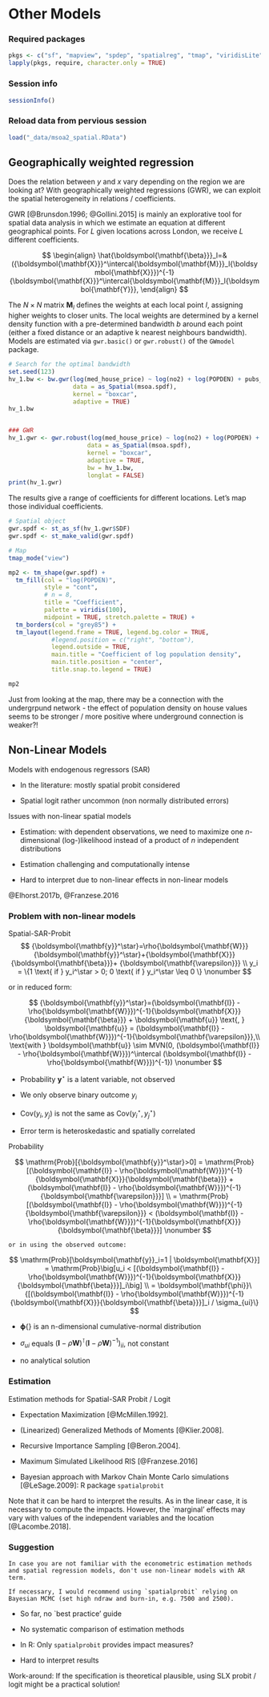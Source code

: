 \newcommand{\Exp}{\mathrm{E}}
\newcommand\given[1][]{\:#1\vert\:}
\newcommand{\Cov}{\mathrm{Cov}}
\newcommand{\Var}{\mathrm{Var}}
\newcommand{\rank}{\mathrm{rank}}
\newcommand{\bm}[1]{\boldsymbol{\mathbf{#1}}}
\newcommand{\Prob}{\mathrm{Prob}}

# Other Models

### Required packages

```r
pkgs <- c("sf", "mapview", "spdep", "spatialreg", "tmap", "viridisLite", "GWmodel") # note: load spdep first, then spatialreg
lapply(pkgs, require, character.only = TRUE)

```

### Session info

```r
sessionInfo()

```

### Reload data from pervious session

```r
load("_data/msoa2_spatial.RData")
```



## Geographically weighted regression

Does the relation between $y$ and $x$ vary depending on the region we are looking at? With geographically weighted regressions (GWR), we can exploit the spatial heterogeneity in relations / coefficients.

GWR [@Brunsdon.1996; @Gollini.2015] is mainly an explorative tool for spatial data analysis in which we estimate an equation at different geographical points. For $L$ given locations across London, we receive $L$ different coefficients.

$$
\begin{align} 
\hat{\bm \beta}_l=& ({\bm X}^\intercal{\bm M}_l{\bm X})^{-1}{\bm X}^\intercal{\bm M}_l{\bm Y},
\end{align}
$$

The $N \times N$ matrix ${\bm M}_l$ defines the weights at each local point $l$, assigning higher weights to closer units. The local weights are determined by a kernel density function with a pre-determined bandwidth $b$ around each point (either a fixed distance or an adaptive k nearest neighbours bandwidth). Models are estimated via `gwr.basic()` or `gwr.robust()` of the `GWmodel` package.

```r
# Search for the optimal bandwidth 
set.seed(123)
hv_1.bw <- bw.gwr(log(med_house_price) ~ log(no2) + log(POPDEN) + pubs_count ,
                  data = as_Spatial(msoa.spdf),
                  kernel = "boxcar",
                  adaptive = TRUE) 
hv_1.bw


### GWR 
hv_1.gwr <- gwr.robust(log(med_house_price) ~ log(no2) + log(POPDEN) + pubs_count,
                      data = as_Spatial(msoa.spdf), 
                      kernel = "boxcar", 
                      adaptive = TRUE, 
                      bw = hv_1.bw, 
                      longlat = FALSE)
print(hv_1.gwr)
```

The results give a range of coefficients for different locations. Let's map those individual coefficients.

```r
# Spatial object
gwr.spdf <- st_as_sf(hv_1.gwr$SDF)
gwr.spdf <- st_make_valid(gwr.spdf)

# Map
tmap_mode("view")

mp2 <- tm_shape(gwr.spdf) +
  tm_fill(col = "log(POPDEN)", 
          style = "cont", 
          # n = 8,
          title = "Coefficient", 
          palette = viridis(100),
          midpoint = TRUE, stretch.palette = TRUE) +
  tm_borders(col = "grey85") +
  tm_layout(legend.frame = TRUE, legend.bg.color = TRUE,
            #legend.position = c("right", "bottom"),
            legend.outside = TRUE,
            main.title = "Coefficient of log population density", 
            main.title.position = "center",
            title.snap.to.legend = TRUE) 

mp2 

```

Just from looking at the map, there may be a connection with the undergrpund network - the effect of population density on house values seems to be stronger / more positive where underground connection is weaker?!


## Non-Linear Models

Models with endogenous regressors (SAR)


- In the literature: mostly spatial probit considered

- Spatial logit rather uncommon (non normally distributed errors)


	
Issues with non-linear spatial models

- Estimation: with dependent observations, we need to maximize one $n$-dimensional (log-)likelihood instead of a product of $n$ independent distributions

- Estimation challenging and computationally intense

- Hard to interpret due to non-linear effects in non-linear models

	
@Elhorst.2017b, @Franzese.2016

### Problem with non-linear models

Spatial-SAR-Probit
$$
		{\bm y^\star}=\rho{\bm W}{\bm y^\star}+{\bm X}{\bm \beta}+ {\bm \varepsilon} \\		
		y_i = \{1 \text{ if } y_i^\star > 0; 0 \text{ if } y_i^\star \leq 0 \} \nonumber
$$

or in reduced form:
	
$$
		{\bm y^\star}=(\bm I - \rho{\bm W})^{-1}{\bm X}{\bm \beta} + \bm u \text{, } \bm u = (\bm I - \rho{\bm W})^{-1}{\bm \varepsilon},\\
		\text{with } \bm u \sim MVN(0, (\bm I - \rho{\bm W})^\intercal (\bm I - \rho{\bm W})^{-1}) \nonumber
$$

- Probability $\bm y^\star$ is a latent variable, not observed

- We only observe binary outcome $y_i$

- $\Cov(y_i, y_j)$ is not the same as $\Cov(y_i^\star, y_j^\star)$

- Error term is heteroskedastic and spatially correlated


Probability

$$
		\Prob[{\bm y^\star}>0]  = 
		\Prob[(\bm I - \rho{\bm W})^{-1}{\bm X}{\bm \beta} + 
		(\bm I - \rho{\bm W})^{-1}{\bm \varepsilon}] \\
		  =  \Prob[(\bm I - \rho{\bm W})^{-1}{\bm \varepsilon} <
		 (\bm I - \rho{\bm W})^{-1}{\bm X}{\bm \beta}] \nonumber
$$

	or in using the observed outcome:
	
$$
		\Prob[\bm y_i=1 | \bm X]  = 
		\Prob\big[u_i <
		 [(\bm I - \rho{\bm W})^{-1}{\bm X}{\bm \beta}]_i\big] \\
		  = \bm \phi\{[(\bm I - \rho{\bm W})^{-1}{\bm X}{\bm \beta}]_i 
		 / \sigma_{ui}\} 
$$
	
- $\bm \phi\{\}$ is an n-dimensional cumulative-normal distribution 

- $\sigma_{ui}$ equals $(\bm I - \rho{\bm W})^\intercal (\bm I - \rho{\bm W})^{-1})_{ii}$, not constant

- no analytical solution

### Estimation

Estimation methods for Spatial-SAR Probit / Logit

- Expectation Maximization [@McMillen.1992].

- (Linearized) Generalized Methods of Moments [@Klier.2008].

- Recursive Importance Sampling [@Beron.2004].

- Maximum Simulated Likelihood RIS [@Franzese.2016]

- Bayesian approach with Markov Chain Monte Carlo simulations [@LeSage.2009]: R package `spatialprobit`
	
Note that it can be hard to interpret the results. As in the linear case, it is necessary to compute the impacts. However, the `marginal' effects may vary with values of the independent variables and the location [@Lacombe.2018].

### Suggestion

	In case you are not familiar with the econometric estimation methods and spatial regression models, don't use non-linear models with AR term. 
	
	If necessary, I would recommend using `spatialprobit` relying on Bayesian MCMC (set high ndraw and burn-in, e.g. 7500 and 2500).


- So far, no `best practice' guide

- No systematic comparison of estimation methods

- In R: Only `spatialprobit` provides impact measures?

- Hard to interpret results

Work-around: If the specification is theoretical plausible, using SLX probit / logit might be a practical solution! 